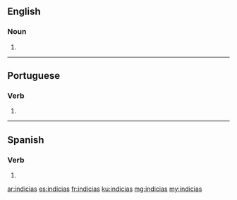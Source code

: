 ==English==

===Noun===
{{head|en|noun plural form}}

# {{plural of|indicia|lang=en}}

----

==Portuguese==

===Verb===
{{pt-verb-form}}

# {{inflection of|indiciar||2|s|pres|indc|lang=pt}}

----

==Spanish==

===Verb===
{{es-verb-form}}

# {{es-verb form of|ending=ar|mood=indicative|tense=present|pers=2|formal=no|number=singular|indiciar}}

[[ar:indicias]]
[[es:indicias]]
[[fr:indicias]]
[[ku:indicias]]
[[mg:indicias]]
[[my:indicias]]